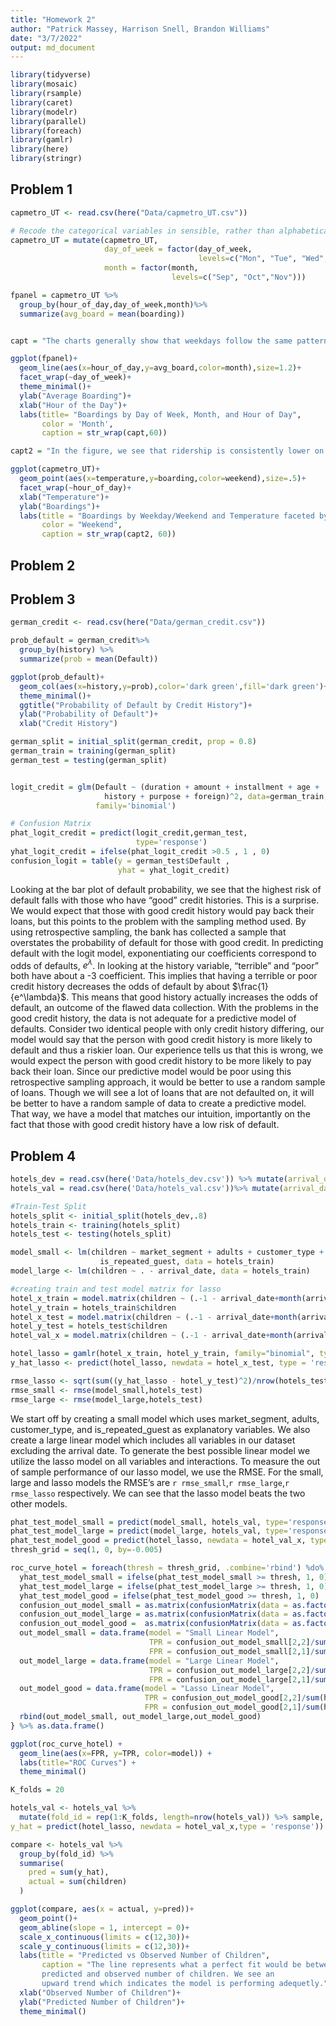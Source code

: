 ```yaml
---
title: "Homework 2"
author: "Patrick Massey, Harrison Snell, Brandon Williams"
date: "3/7/2022"
output: md_document
---
```


```r
library(tidyverse)
library(mosaic)
library(rsample)
library(caret)
library(modelr)
library(parallel)
library(foreach)
library(gamlr)
library(here)
library(stringr)
```

## Problem 1
```r

capmetro_UT <- read.csv(here("Data/capmetro_UT.csv"))

# Recode the categorical variables in sensible, rather than alphabetical, order
capmetro_UT = mutate(capmetro_UT,
                     day_of_week = factor(day_of_week,
                                          levels=c("Mon", "Tue", "Wed","Thu", "Fri", "Sat", "Sun")),
                     month = factor(month,
                                    levels=c("Sep", "Oct","Nov")))

fpanel = capmetro_UT %>%
  group_by(hour_of_day,day_of_week,month)%>%
  summarize(avg_board = mean(boarding))


capt = "The charts generally show that weekdays follow the same pattern of growing boardings throughout the day until a peak around rush hour. The hour of peak boarding tends to stay the same for weekdays, coming in the evening rush hour. However, weekends have a very different ridership profile that is pretty much flat throughout the day. We see that on Mondays in September, ridership is lower, this could stem from Labor Day skewing our average ridership on Mondays in September. Similarly, we also see that later week ridership is lower in November, which could stem from Thanksgiving Break being on Wednesday, Thursday, and Friday in November."

ggplot(fpanel)+
  geom_line(aes(x=hour_of_day,y=avg_board,color=month),size=1.2)+
  facet_wrap(~day_of_week)+
  theme_minimal()+
  ylab("Average Boarding")+
  xlab("Hour of the Day")+
  labs(title= "Boardings by Day of Week, Month, and Hour of Day",
       color = 'Month',
       caption = str_wrap(capt,60))
```

```r
capt2 = "In the figure, we see that ridership is consistently lower on weekends. The early mornig hours tend to have lower ridership with boardings tending to increase throughout the day until the evening. Holding hour of day and weekend/weekday fixed, the temperature does not seem to have much of an impact on boardings. Most likely people are taking the bus for class or work and thus temperature does not change the fact that people still need to get to campus or to their job. "

ggplot(capmetro_UT)+
  geom_point(aes(x=temperature,y=boarding,color=weekend),size=.5)+
  facet_wrap(~hour_of_day)+
  xlab("Temperature")+
  ylab("Boardings")+
  labs(title = "Boardings by Weekday/Weekend and Temperature faceted by Hour of Day",
       color = "Weekend",
       caption = str_wrap(capt2, 60))
```


## Problem 2



## Problem 3
```r
german_credit <- read.csv(here("Data/german_credit.csv"))

prob_default = german_credit%>% 
  group_by(history) %>% 
  summarize(prob = mean(Default))

ggplot(prob_default)+
  geom_col(aes(x=history,y=prob),color='dark green',fill='dark green')+
  theme_minimal()+
  ggtitle("Probability of Default by Credit History")+
  ylab("Probability of Default")+
  xlab("Credit History")

german_split = initial_split(german_credit, prop = 0.8)
german_train = training(german_split)
german_test = testing(german_split)


logit_credit = glm(Default ~ (duration + amount + installment + age + 
                     history + purpose + foreign)^2, data=german_train,
                   family='binomial')

# Confusion Matrix
phat_logit_credit = predict(logit_credit,german_test,
                            type='response')
yhat_logit_credit = ifelse(phat_logit_credit >0.5 , 1 , 0)
confusion_logit = table(y = german_test$Default ,
                        yhat = yhat_logit_credit)


```
Looking at the bar plot of default probability, we see that the highest risk of default falls with those who have "good" credit histories. This is a surprise. We would expect that those with good credit history would pay back their loans, but this points to the problem with the sampling method used. By using retrospective sampling, the bank has collected a sample that overstates the probability of default for those with good credit. In predicting default with the logit model, exponentiating our coefficients correspond to odds of defaults, $e^\lambda$. In looking at the history variable, "terrible" and "poor" both have about a -3 coefficient. This implies that having a terrible or poor credit history decreases the odds of default by about $\frac{1}{e^\lambda}$. This means that good history actually increases the odds of default, an outcome of the flawed data collection. With the problems in the good credit history, the data is not adequate for a predictive model of defaults. Consider two identical people with only credit history differing, our model would say that the person with good credit history is more likely to default and thus a riskier loan. Our experience tells us that this is wrong, we would expect the person with good credit history to be more likely to pay back their loan. Since our predictive model would be poor using this retrospective sampling approach, it would be better to use a random sample of loans. Though we will see a lot of loans that are not defaulted on, it will be better to have a random sample of data to create a predictive model. That way, we have a model that matches our intuition, importantly on the fact that those with good credit history have a low risk of default.

## Problem 4
```r
hotels_dev = read.csv(here('Data/hotels_dev.csv')) %>% mutate(arrival_date = ymd(arrival_date)) %>% select(-reserved_room_type)
hotels_val = read.csv(here('Data/hotels_val.csv'))%>% mutate(arrival_date = ymd(arrival_date)) %>%  select(-reserved_room_type)

#Train-Test Split
hotels_split <- initial_split(hotels_dev,.8)
hotels_train <- training(hotels_split)
hotels_test <- testing(hotels_split)

model_small <- lm(children ~ market_segment + adults + customer_type + 
                    is_repeated_guest, data = hotels_train)
model_large <- lm(children ~ . - arrival_date, data = hotels_train)

#creating train and test model matrix for lasso
hotel_x_train = model.matrix(children ~ (.-1 - arrival_date+month(arrival_date))^2, data=hotels_train) # 
hotel_y_train = hotels_train$children
hotel_x_test = model.matrix(children ~ (.-1 - arrival_date+month(arrival_date))^2, data=hotels_test)
hotel_y_test = hotels_test$children
hotel_val_x = model.matrix(children ~ (.-1 - arrival_date+month(arrival_date))^2, data=hotels_val)

hotel_lasso = gamlr(hotel_x_train, hotel_y_train, family="binomial", type = 'response')
y_hat_lasso <- predict(hotel_lasso, newdata = hotel_x_test, type = 'response') %>% as.matrix() %>% as.data.frame()

rmse_lasso <- sqrt(sum((y_hat_lasso - hotel_y_test)^2)/nrow(hotels_test))
rmse_small <- rmse(model_small,hotels_test)
rmse_large <- rmse(model_large,hotels_test)
```
We start off by creating a small model which uses market_segment, adults, customer_type, and is_repeated_guest as explanatory variables. We also create a large linear model which includes all variables in our dataset excluding the arrival date. To generate the best possible linear model we utilize the lasso model on all variables and interactions. To measure the out of sample performance of our lasso model, we use the RMSE. For the small, large and lasso models the RMSE's are `r rmse_small`,`r rmse_large`,`r rmse_lasso` respectively. We can see that the lasso model beats the two other models.
```r
phat_test_model_small = predict(model_small, hotels_val, type='response')
phat_test_model_large = predict(model_large, hotels_val, type='response')
phat_test_model_good = predict(hotel_lasso, newdata = hotel_val_x, type='response')
thresh_grid = seq(1, 0, by=-0.005)

roc_curve_hotel = foreach(thresh = thresh_grid, .combine='rbind') %do% {
  yhat_test_model_small = ifelse(phat_test_model_small >= thresh, 1, 0)
  yhat_test_model_large = ifelse(phat_test_model_large >= thresh, 1, 0)
  yhat_test_model_good = ifelse(phat_test_model_good >= thresh, 1, 0)
  confusion_out_model_small = as.matrix(confusionMatrix(data = as.factor(yhat_test_model_small),reference = as.factor(as.matrix(hotels_val$children))))
  confusion_out_model_large = as.matrix(confusionMatrix(data = as.factor(yhat_test_model_large),reference = as.factor(as.matrix(hotels_val$children))))
  confusion_out_model_good =  as.matrix(confusionMatrix(data = as.factor(yhat_test_model_good),reference = as.factor(as.matrix(hotels_val$children))))
  out_model_small = data.frame(model = "Small Linear Model",
                               TPR = confusion_out_model_small[2,2]/sum(hotels_val$children==1),
                               FPR = confusion_out_model_small[2,1]/sum(hotels_val$children==0))
  out_model_large = data.frame(model = "Large Linear Model",
                               TPR = confusion_out_model_large[2,2]/sum(hotels_val$children==1),
                               FPR = confusion_out_model_large[2,1]/sum(hotels_val$children==0))
  out_model_good = data.frame(model = "Lasso Linear Model",
                              TPR = confusion_out_model_good[2,2]/sum(hotels_val$children==1),
                              FPR = confusion_out_model_good[2,1]/sum(hotels_val$children==0))
  rbind(out_model_small, out_model_large,out_model_good)
} %>% as.data.frame()

ggplot(roc_curve_hotel) + 
  geom_line(aes(x=FPR, y=TPR, color=model)) + 
  labs(title="ROC Curves") +
  theme_minimal()

K_folds = 20

hotels_val <- hotels_val %>% 
  mutate(fold_id = rep(1:K_folds, length=nrow(hotels_val)) %>% sample,
y_hat = predict(hotel_lasso, newdata = hotel_val_x,type = 'response'))

compare <- hotels_val %>% 
  group_by(fold_id) %>% 
  summarise(
    pred = sum(y_hat),
    actual = sum(children)
  )

ggplot(compare, aes(x = actual, y=pred))+
  geom_point()+
  geom_abline(slope = 1, intercept = 0)+
  scale_x_continuous(limits = c(12,30))+
  scale_y_continuous(limits = c(12,30))+
  labs(title = "Predicted vs Observed Number of Children",
       caption = "The line represents what a perfect fit would be between
       predicted and observed number of children. We see an 
       upward trend which indicates the model is performing adequetly.")+
  xlab("Observed Number of Children")+
  ylab("Predicted Number of Children")+
  theme_minimal()
```
